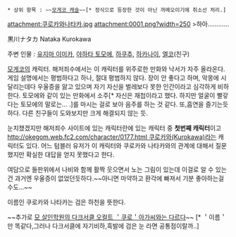  * 상위 항목 : ~~[[모게코 캐슬]]~~[* 정식으로 등장한 것이 아닌 까메오이기에 취소선 처리.]

attachment:쿠로카와나타카.jpg
attachment:0001.png?width=250
>하아............

黒川ナタカ
Nataka Kurokawa

주변 인물 : [http://okegom.web.fc2.com/character/0061.html 유지마 이미카], [http://okegom.web.fc2.com/character/0074.html 야하타 토모에], [http://okegom.web.fc2.com/character/0120.html 하쿠추], [http://okegom.web.fc2.com/character/0121.html 하카나이], [http://okegom.web.fc2.com/character/0126.html 엘코](친구)

[[모게코]]의 캐릭터. 해저죄수에서는 이 캐릭터를 위주로한 만화와 낙서가 자주 올라온다. 게임 설명에서는 평범하다고 하나, 절대 평범하지 않다. 장이 안 좋다고 하며, 악몽에 시달리는데다 우울증을 앓고 있으며 자기 자신을 벌레보다 못한 인간이라고 심각하게 비하한다. 토모에와 같이 있는 만화에서 소주[* 자신은 재첩이라고 했다. 하지만 얼굴이 빨갛다는 토모에의 말로는... .]를 마시는 걸로 보아 음주를 하는 것 같다. 또,흡연을 즐기는듯하다. 다른 친구들이 도와보지만 크게 해결되지 않는 듯. 

눈치챘겠지만 해저죄수 사이트에 있는 캐릭터란에 있는 캐릭터 중 '''첫번째 캐릭터'''이고 [[http://okegom.web.fc2.com/character/0177.html 쿠로카와(Kurokawa)]]라는 캐릭터도 있다. 어느 텀블러 유저가 이 캐릭터와 쿠로카와 나타카와의 관계에 대해서 질문했지만 확실한 대답을 얻지 못했다고 한다.

여담으로 들판위에서 나비와 함께 활짝 웃으면서 노는 그림이 있는데 이걸로 알 수 있는건 과거엔 우울증이 없었던듯하다.~~아니면 마약하고 환각에 빠져서 기분 좋아하는걸수도...~~

이름인 쿠로카와 나타카는 검은 하천을 뜻한다.

~~추가로 [[쿠로카와 미카코|모 살인학원의 다크서클 오컬트 ＇쿠로＇아가씨와는 다르다]]~~ [* ＇이름＇만 똑같다,그러나 다크서클에 자기비하,흑발에 검은 눈 라면 공통점이랄까..]
